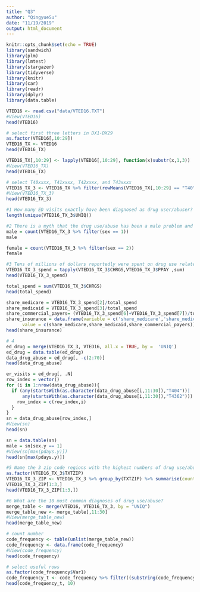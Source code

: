 ```yaml
---
title: "Q3"
author: "QingyueSu"
date: "11/19/2019"
output: html_document
---
```


```r
knitr::opts_chunk$set(echo = TRUE)
library(sandwich)
library(plm)
library(lmtest)
library(stargazer)
library(tidyverse)
library(knitr)
library(car)
library(readr)
library(dplyr)
library(data.table)
```

```r
VTED16 <- read.csv("data/VTED16.TXT")
#View(VTED16)
head(VTED16)
```

```r
# select first three letters in DX1-DX29
as.factor(VTED16[,10:29])
VTED16_TX <- VTED16
head(VTED16_TX)
```

```r
VTED16_TX[,10:29] <- lapply(VTED16[,10:29], function(x)substr(x,1,3))
#View(VTED16_TX)
head(VTED16_TX)
```

```r
# select T40xxxx, T41xxxx, T42xxxx, and T43xxxx
VTED16_TX_3 <- VTED16_TX %>% filter(rowMeans(VTED16_TX[,10:29] == "T40")>0 | rowMeans(VTED16_TX[,10:29] == "T41") > 0|rowMeans(VTED16_TX[,10:29] == "T42") > 0 | rowMeans(VTED16_TX[,10:29] == "T43") > 0)
#View(VTED16_TX_3)
head(VTED16_TX_3)
```

```r
#1 How many ED visits exactly have been diagnosed as drug user/abuser? 
length(unique(VTED16_TX_3$UNIQ))
```
 
```r
#2 There is a myth that the drug use/abuse has been a male problem and that women have much better protection measures to stay away from drug use/abuse let alone overdoses severe enough that lead to an ED admission. Can you check if your data supports this gender bias myth? 
male = count(VTED16_TX_3 %>% filter(sex == 1))
male
```

```r
female = count(VTED16_TX_3 %>% filter(sex == 2))
female
```

```r
#3 Tens of millions of dollars reportedly were spent on drug use related cases that year alone. Can you find the exact dollar amount for your identified patients in this question? Of the three insurances in Question 2, what was share of each of the total payments?
VTED16_TX_3_spend = tapply(VTED16_TX_3$CHRGS,VTED16_TX_3$PPAY ,sum)
head(VTED16_TX_3_spend)
```

```r
total_spend = sum(VTED16_TX_3$CHRGS) 
head(total_spend)
```

```r
share_medicare = VTED16_TX_3_spend[2]/total_spend
share_medicaid = VTED16_TX_3_spend[3]/total_spend
share_commercial_payers= (VTED16_TX_3_spend[6]+VTED16_TX_3_spend[7])/total_spend
share_insurance = data.frame(variable = c('share_medicare','share_medicaid','share_commercial_payers'),
      value = c(share_medicare,share_medicaid,share_commercial_payers))
head(share_insurance)
```

```r
# 4
ed_drug = merge(VTED16_TX_3, VTED16, all.x = TRUE, by =  'UNIQ')
ed_drug = data.table(ed_drug)
data_drug_abuse = ed_drug[, -c(2:70)]
head(data_drug_abuse)
```

```r
er_visits = ed_drug[, .N]
row_index = vector()
for (i in 1:nrow(data_drug_abuse)){
  if (any(startsWith(as.character(data_drug_abuse[i,11:30]),"T404"))|
      any(startsWith(as.character(data_drug_abuse[i,11:30]),"T4362"))) {
    row_index = c(row_index,i)
  }  
}
sn = data_drug_abuse[row_index,]
#View(sn)
head(sn)
```

```r
sn = data.table(sn)
male = sn[sex.y == 1]
#View(sn[max(pdays.y)])
head(sn[max(pdays.y)])
```


```r
#5 Name the 3 zip code regions with the highest numbers of drug use/abuse cases.
as.factor(VTED16_TX_3$TXTZIP)
VTED16_TX_3_ZIP <- VTED16_TX_3 %>% group_by(TXTZIP) %>% summarise(count = n()) %>% arrange(-count)
VTED16_TX_3_ZIP[1:3,]
head(VTED16_TX_3_ZIP[1:3,])
```


```r
#6 What are the 10 most common diagnoses of drug use/abuse?
merge_table <- merge(VTED16, VTED16_TX_3, by = "UNIQ")
merge_table_new <- merge_table[,11:30]
#View(merge_table_new)
head(merge_table_new)
```

```r
# count number
code_frequency <- table(unlist(merge_table_new))
code_frequency <- data.frame(code_frequency)
#View(code_frequency)
head(code_frequency)
```

```r
# select useful rows
as.factor(code_frequency$Var1)
code_frequency_t <- code_frequency %>% filter((substring(code_frequency$Var1,1,3) == "T40") > 0 | (substring(code_frequency$Var1,1,3) == "T41") > 0 | (substring(code_frequency$Var1,1,3) == "T42") > 0 | (substring(code_frequency$Var1,1,3) == "T43") > 0) %>% arrange(-Freq)
head(code_frequency_t, 10)
```


